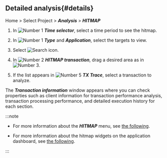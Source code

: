 ## Detailed analysis{#details}

Home > Select Project > **_Analysis_** > **_HITMAP_**

<ImgLang img='tx-hitmap.png' desc='Hitmap' />

1.  In ![Number 1](/img/number-01.png) **_Time selector_**, select a time period to see the hitmap.

2.  In ![Number 1](/img/number-01.png) **_Type_** and **_Application_**, select the targets to view.

3.  Select ![Search icon](/img/ico-btn-search.png).

4.  In ![Number 2](/img/number-02.png) **_HITMAP transaction_**, drag a desired area as in ![Number 3](/img/number-03.png).

5.  If the list appears in ![Number 5](/img/number-05.png) **_TX Trace_**, select a transaction to analyze.

The **_Transaction information_** window appears where you can check properties such as client information for transaction performance analysis, transaction processing performance, and detailed execution history for each section.

:::note

-   For more information about the **_HITMAP_** menu, see [the following](trs-view#details).

-   For more information about the hitmap widgets on the application dashboard, see [the following](dashboard-hitmap-trace).

:::
